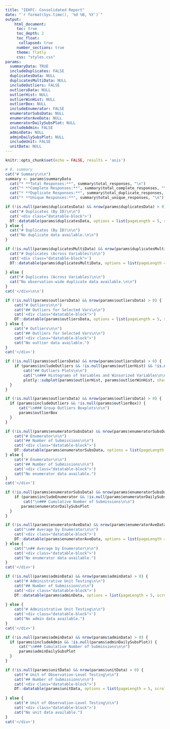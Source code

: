 ```yaml
---
title: "IEHFC- Consolidated Report"
date: "`r format(Sys.time(), '%d %B, %Y')`"
output: 
    html_document:
     toc: true
     toc_depth: 2
     toc_float:
      collapsed: true
     number_sections: true
     theme: flatly
     css: "styles.css"
params: 
  summaryData: TRUE
  includeDuplicates: FALSE
  duplicatesData: NULL
  duplicatesMultiData: NULL
  includeOutliers: FALSE
  outliersData: NULL
  outlierHist: NULL
  outlierWinHist: NULL
  outlierBox: NULL
  includeEnumerator: FALSE
  enumeratorSubsData: NULL
  enumeratorAveData: NULL
  enumeratorDailySubsPlot: NULL
  includeAdmin: FALSE
  adminData: NULL
  adminDailySubsPlot: NULL
  includeUnit: FALSE
  unitData: NULL
---
```


```r
knitr::opts_chunk$set(echo = FALSE, results = 'asis')
```

```r
# 0. summary
cat("# Summary\n\n")
summary <- params$summaryData
  cat("* **Total Responses:**", summary$total_responses, "\n")
  cat("* **Complete Responses:**", summary$total_complete_responses, "\n")
  cat("* **Duplicate Responses:**", summary$total_duplicate_responses, "\n")
  cat("* **Unique Responses:**", summary$total_unique_responses, "\n")
```



```r
if (!is.null(params$duplicatesData) && nrow(params$duplicatesData) > 0) {
  cat("# Duplicates (By ID)\n\n")
  cat('<div class="datatable-block">')
  DT::datatable(params$duplicatesData, options = list(pageLength = 5, scrollX = TRUE))
} else {
  cat("# Duplicates (By ID)\n\n")
  cat("No duplicate data available.\n\n")
}

if (!is.null(params$duplicatesMultiData) && nrow(params$duplicatesMultiData) > 0) {
  cat("# Duplicates (Across Variables)\n\n")
  cat('<div class="datatable-block">')
  DT::datatable(params$duplicatesMultiData, options = list(pageLength = 5, scrollX = TRUE))
  
} else {
  cat("# Duplicates (Across Variables)\n\n")
  cat("No observation-wide duplicate data available.\n\n")
}
cat('</div>\n\n')
```


```r
if (!is.null(params$outliersData) && nrow(params$outliersData) > 0) {
    cat("# Outliers\n\n")
    cat("## Outliers for Selected Vars\n\n")
    cat('<div class="datatable-block">')
    DT::datatable(params$outliersData, options = list(pageLength = 5, scrollX = TRUE))
} else {
    cat("# Outliers\n\n")
    cat("## Outliers for Selected Vars\n\n")
    cat('<div class="datatable-block">')
    cat("No outlier data available.")
}
cat('</div>')
```



```r

if (!is.null(params$outliersData) && nrow(params$outliersData) > 0) {
    if (params$includeOutliers && !is.null(params$outlierHist) && !is.null(params$outlierWinHist)) {
        cat("## Outliers Plots\n\n")  
        cat("\n### Histograms of Variables and Winsorized Variables\n\n")
        plotly::subplot(params$outlierHist, params$outlierWinHist, shareY = FALSE, titleX = FALSE)
  }
} 
```


```r
if (!is.null(params$outliersData) && nrow(params$outliersData) > 0) {
  if (params$includeOutliers && !is.null(params$outlierBox)) {
      cat("\n### Group Outliers Boxplots\n\n")
      params$outlierBox
  }
}
```


```r
if (!is.null(params$enumeratorSubsData) && nrow(params$enumeratorSubsData) > 0) {
    cat("# Enumerator\n\n")
    cat("## Number of Submissions\n\n")
    cat('<div class="datatable-block">')
    DT::datatable(params$enumeratorSubsData, options = list(pageLength = 5, scrollX = TRUE))
} else {
    cat("# Enumerator\n\n")
    cat("## Number of Submissions\n\n")
    cat('<div class="datatable-block">')
    cat("No enumerator data available.")
}
cat('</div>')
```


```r
if (!is.null(params$enumeratorSubsData) && nrow(params$enumeratorSubsData) > 0) {
    if (params$includeEnumerator && !is.null(params$enumeratorDailySubsPlot)) {
        cat("\n### Cumulative Number of Submissions\n\n")
       params$enumeratorDailySubsPlot
  }
}
```


```r
if (!is.null(params$enumeratorAveData) && nrow(params$enumeratorAveData) > 0) {
    cat("\n## Average by Enumerator\n\n")
    cat('<div class="datatable-block">')
    DT::datatable(params$enumeratorAveData, options = list(pageLength = 5, scrollX = TRUE))
} else {
    cat("\n## Average by Enumerator\n\n")
    cat('<div class="datatable-block">')
    cat("No enumerator data available.")
}
cat('</div>')
```



```r

if (!is.null(params$adminData) && nrow(params$adminData) > 0) {
    cat("# Administrative Unit Testing\n\n")
    cat("## Number of Submissions\n\n")
    cat('<div class="datatable-block">')
    DT::datatable(params$adminData, options = list(pageLength = 5, scrollX = TRUE))
    
} else {
    cat("# Administrative Unit Testing\n\n")
    cat('<div class="datatable-block">')
    cat("No admin data available.")
}
cat('</div>')
```


```r

if (!is.null(params$adminData) && nrow(params$adminData) > 0) {
  if (params$includeAdmin && !is.null(params$adminDailySubsPlot)) {
      cat("\n### Cumulative Number of Submissions\n\n")
      params$adminDailySubsPlot
  }
}
```


```r

if (!is.null(params$unitData) && nrow(params$unitData) > 0) {
    cat("# Unit of Observation-Level Testing\n\n")
    cat("## Number of Submissions\n\n")
    cat('<div class="datatable-block">')
    DT::datatable(params$unitData, options = list(pageLength = 5, scrollX = TRUE))
    
} else {
    cat("# Unit of Observation-Level Testing\n\n")
    cat('<div class="datatable-block">')
    cat("No unit data available.")
}
cat('</div>')
```
